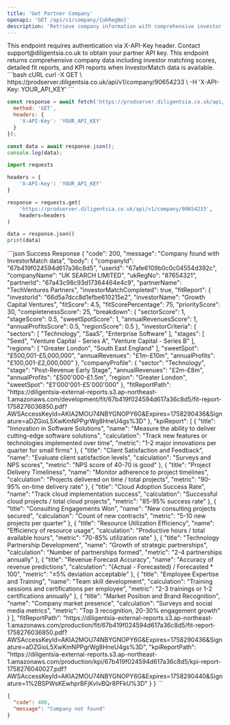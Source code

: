 ```yaml
---
title: 'Get Partner Company'
openapi: 'GET /api/v1/company/{ukRegNo}'
description: 'Retrieve company information with comprehensive investor matching data'
---
```


<Note>
  This endpoint requires authentication via X-API-Key header. Contact support@diligentsia.co.uk to obtain your partner API key.
</Note>

<Info>
  This endpoint returns comprehensive company data including investor matching scores, detailed fit reports, and KPI reports when InvestorMatch data is available.
</Info>

<RequestExample>
```bash cURL
curl -X GET \
  https://prodserver.diligentsia.co.uk/api/v1/company/90654233 \
  -H 'X-API-Key: YOUR_API_KEY'
```

```javascript JavaScript
const response = await fetch('https://prodserver.diligentsia.co.uk/api/v1/company/90654233', {
  method: 'GET',
  headers: {
    'X-API-Key': 'YOUR_API_KEY'
  }
});

const data = await response.json();
console.log(data);
```

```python Python
import requests

headers = {
    'X-API-Key': 'YOUR_API_KEY'
}

response = requests.get(
    'https://prodserver.diligentsia.co.uk/api/v1/company/90654233',
    headers=headers
)

data = response.json()
print(data)
```
</RequestExample>

<ResponseExample>
```json Success Response
{
  "code": 200,
  "message": "Company found with InvestorMatch data",
  "body": {
    "companyId": "67b419f024594d617a36c8d5",
    "userId": "67afe6109b0c0c04554d392c",
    "companyName": "UK SEARCH LIMITED",
    "ukRegNo": "87654321",
    "partnerId": "67a43c98c93d17364464e4c9",
    "partnerName": "TechVentures Partners",
    "investorMatchCompleted": true,
    "fitReport": {
      "investorId": "66d5a7dcc8d1efbe610215e2",
      "investorName": "Growth Capital Ventures",
      "fitScore": 4.5,
      "fitScorePercentage": 75,
      "priorityScore": 30,
      "completenessScore": 25,
      "breakdown": {
        "sectorScore": 1,
        "stageScore": 0.5,
        "sweetSpotScore": 1,
        "annualRevenuesScore": 1,
        "annualProfitsScore": 0.5,
        "regionScore": 0.5
      },
      "investorCriteria": {
        "sectors": [
          "Technology",
          "SaaS",
          "Enterprise Software"
        ],
        "stages": [
          "Seed",
          "Venture Capital - Series A",
          "Venture Capital - Series B"
        ],
        "regions": [
          "Greater London",
          "South East England"
        ],
        "sweetSpot": "£500,001-£5,000,000",
        "annualRevenues": "£1m-£10m",
        "annualProfits": "£100,001-£2,000,000"
      },
      "companyProfile": {
        "sector": "Technology",
        "stage": "Post-Revenue Early Stage",
        "annualRevenues": "£2m-£8m",
        "annualProfits": "£500'000-£1.5m",
        "region": "Greater London",
        "sweetSpot": "£1'000'001-£5'000'000"
      },
      "fitReportPath": "https://diligentsia-external-reports.s3.ap-northeast-1.amazonaws.com/development/fit/67b419f024594d617a36c8d5/fit-report-1758276036850.pdf?AWSAccessKeyId=AKIA2MOU74NBYGNOPY6G&Expires=1758290436&Signature=aDZGioL5XwKmNPPgrWg8HneU4gs%3D"
    },
    "kpiReport": [
      {
        "title": "Innovation in Software Solutions",
        "name": "Measure the ability to deliver cutting-edge software solutions",
        "calculation": "Track new features or technologies implemented over time",
        "metric": "1-2 major innovations per quarter for small firms"
      },
      {
        "title": "Client Satisfaction and Feedback",
        "name": "Evaluate client satisfaction levels",
        "calculation": "Surveys and NPS scores",
        "metric": "NPS score of 40-70 is good"
      },
      {
        "title": "Project Delivery Timeliness",
        "name": "Monitor adherence to project timelines",
        "calculation": "Projects delivered on time / total projects",
        "metric": "90-95% on-time delivery rate"
      },
      {
        "title": "Cloud Adoption Success Rate",
        "name": "Track cloud implementation success",
        "calculation": "Successful cloud projects / total cloud projects",
        "metric": "85-95% success rate"
      },
      {
        "title": "Consulting Engagements Won",
        "name": "New consulting projects secured",
        "calculation": "Count of new contracts",
        "metric": "5-10 new projects per quarter"
      },
      {
        "title": "Resource Utilization Efficiency",
        "name": "Efficiency of resource usage",
        "calculation": "Productive hours / total available hours",
        "metric": "70-85% utilization rate"
      },
      {
        "title": "Technology Partnership Development",
        "name": "Growth of strategic partnerships",
        "calculation": "Number of partnerships formed",
        "metric": "2-4 partnerships annually"
      },
      {
        "title": "Revenue Forecast Accuracy",
        "name": "Accuracy of revenue predictions",
        "calculation": "(Actual - Forecasted) / Forecasted * 100",
        "metric": "±5% deviation acceptable"
      },
      {
        "title": "Employee Expertise and Training",
        "name": "Team skill development",
        "calculation": "Training sessions and certifications per employee",
        "metric": "2-3 trainings or 1-2 certifications annually"
      },
      {
        "title": "Market Position and Brand Recognition",
        "name": "Company market presence",
        "calculation": "Surveys and social media metrics",
        "metric": "Top 3 recognition, 20-30% engagement growth"
      }
    ],
    "fitReportPath": "https://diligentsia-external-reports.s3.ap-northeast-1.amazonaws.com/production/fit/67b419f024594d617a36c8d5/fit-report-1758276036850.pdf?AWSAccessKeyId=AKIA2MOU74NBYGNOPY6G&Expires=1758290436&Signature=aDZGioL5XwKmNPPgrWg8HneU4gs%3D",
    "kpiReportPath": "https://diligentsia-external-reports.s3.ap-northeast-1.amazonaws.com/production/kpi/67b419f024594d617a36c8d5/kpi-report-1758276040027.pdf?AWSAccessKeyId=AKIA2MOU74NBYGNOPY6G&Expires=1758290440&Signature=1%2BSPWsKEwhprBFjKvIvBQr8PFkU%3D"
  }
}
```

```json Error Response
{
  "code": 400,
  "message": "Company not found"
}
```
</ResponseExample>